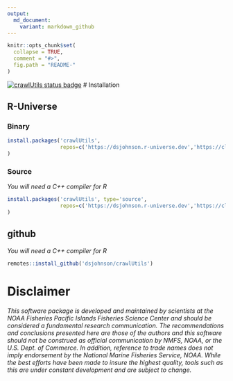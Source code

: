 ```yaml
---
output:
  md_document:
    variant: markdown_github
---
```


<!-- README.md is generated from README.Rmd. Please edit that file -->

```r
knitr::opts_chunk$set(
  collapse = TRUE,
  comment = "#>",
  fig.path = "README-"
)
```

[![crawlUtils status badge](https://dsjohnson.r-universe.dev/badges/crawlUtils)](https://dsjohnson.r-universe.dev/crawlUtils)
# Installation

## R-Universe

### Binary

```r
install.packages('crawlUtils', 
                 repos=c('https://dsjohnson.r-universe.dev','https://cloud.r-project.org')
)
```

### Source

*You will need a C++ compiler for R*

```r
install.packages('crawlUtils', type='source', 
                 repos=c('https://dsjohnson.r-universe.dev','https://cloud.r-project.org')
)
```

## github

*You will need a C++ compiler for R*

```r
remotes::install_github('dsjohnson/crawlUtils')
```



# Disclaimer

*This software package is developed and maintained by scientists at the NOAA Fisheries Pacific Islands Fisheries Science Center and should be considered a fundamental research communication. The recommendations and conclusions presented here are those of the authors and this software should not be construed as official communication by NMFS, NOAA, or the U.S. Dept. of Commerce. In addition, reference to trade names does not imply endorsement by the National Marine Fisheries Service, NOAA. While the best efforts have been made to insure the highest quality, tools such as this are under constant development and are subject to change.*

